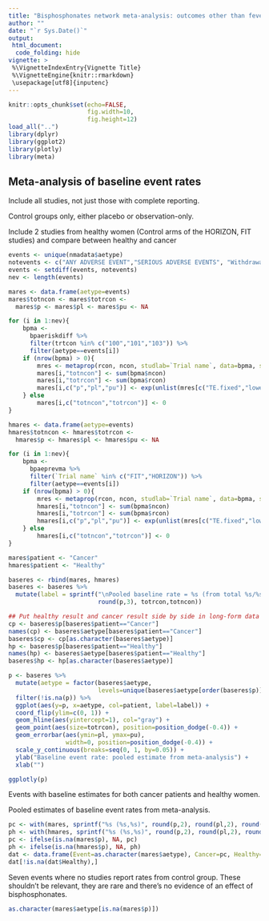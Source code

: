 ```yaml
---
title: "Bisphosphonates network meta-analysis: outcomes other than fever"
author: ""
date: "`r Sys.Date()`"
output:
 html_document:
  code_folding: hide
vignette: >
 %\VignetteIndexEntry{Vignette Title}
 %\VignetteEngine{knitr::rmarkdown}
 \usepackage[utf8]{inputenc}
---
```


```r
knitr::opts_chunk$set(echo=FALSE,
                      fig.width=10,
                      fig.height=12)
load_all("..")
library(dplyr)
library(ggplot2)
library(plotly)
library(meta)

```

## Meta-analysis of baseline event rates

Include all studies, not just those with complete reporting. 

Control groups only, either placebo or observation-only. 

Include 2 studies from healthy women (Control arms of the HORIZON, FIT studies) and compare between healthy and cancer 

```r

events <- unique(nmadata$aetype)
notevents <- c("ANY ADVERSE EVENT","SERIOUS ADVERSE EVENTS", "Withdrawals because of AEs")
events <- setdiff(events, notevents)
nev <- length(events)

mares <- data.frame(aetype=events)
mares$totncon <- mares$totrcon <-
  mares$p <- mares$pl <- mares$pu <- NA

for (i in 1:nev){ 
    bpma <-
      bpaeriskdiff %>%
      filter(trtcon %in% c("100","101","103")) %>%
      filter(aetype==events[i])
    if (nrow(bpma) > 0){
        mres <- metaprop(rcon, ncon, studlab=`Trial name`, data=bpma, sm="PLN")
        mares[i,"totncon"] <- sum(bpma$ncon) 
        mares[i,"totrcon"] <- sum(bpma$rcon)
        mares[i,c("p","pl","pu")] <- exp(unlist(mres[c("TE.fixed","lower.fixed","upper.fixed")]))
    } else
        mares[i,c("totncon","totrcon")] <- 0
}

hmares <- data.frame(aetype=events)
hmares$totncon <- hmares$totrcon <-
  hmares$p <- hmares$pl <- hmares$pu <- NA

for (i in 1:nev){ 
    bpma <-
      bpaeprevma %>%
      filter(`Trial name` %in% c("FIT","HORIZON")) %>% 
      filter(aetype==events[i])
    if (nrow(bpma) > 0){
        mres <- metaprop(rcon, ncon, studlab=`Trial name`, data=bpma, sm="PLN")
        hmares[i,"totncon"] <- sum(bpma$ncon) 
        hmares[i,"totrcon"] <- sum(bpma$rcon)
        hmares[i,c("p","pl","pu")] <- exp(unlist(mres[c("TE.fixed","lower.fixed","upper.fixed")]))
    } else
        hmares[i,c("totncon","totrcon")] <- 0
}

mares$patient <- "Cancer"
hmares$patient <- "Healthy"

baseres <- rbind(mares, hmares)
baseres <- baseres %>%
  mutate(label = sprintf("\nPooled baseline rate = %s (from total %s/%s)\n",
                         round(p,3), totrcon,totncon))

## Put healthy result and cancer result side by side in long-form data
cp <- baseres$p[baseres$patient=="Cancer"]
names(cp) <- baseres$aetype[baseres$patient=="Cancer"]
baseres$cp <- cp[as.character(baseres$aetype)]
hp <- baseres$p[baseres$patient=="Healthy"]
names(hp) <- baseres$aetype[baseres$patient=="Healthy"]
baseres$hp <- hp[as.character(baseres$aetype)]

p <- baseres %>%
  mutate(aetype = factor(baseres$aetype,
                         levels=unique(baseres$aetype[order(baseres$p)]))) %>%
  filter(!is.na(p)) %>% 
  ggplot(aes(y=p, x=aetype, col=patient, label=label)) + 
  coord_flip(ylim=c(0, 1)) +
  geom_hline(aes(yintercept=1), col="gray") + 
  geom_point(aes(size=totrcon), position=position_dodge(-0.4)) +
  geom_errorbar(aes(ymin=pl, ymax=pu),
                width=0, position=position_dodge(-0.4)) +
  scale_y_continuous(breaks=seq(0, 1, by=0.05)) +
  ylab("Baseline event rate: pooled estimate from meta-analysis") +
  xlab("") 

ggplotly(p)

```

Events with baseline estimates for both cancer patients and healthy women.

Pooled estimates of baseline event rates from meta-analysis. 

```r

pc <- with(mares, sprintf("%s (%s,%s)", round(p,2), round(pl,2), round(pu,2)))
ph <- with(hmares, sprintf("%s (%s,%s)", round(p,2), round(pl,2), round(pu,2)))
pc <- ifelse(is.na(mares$p), NA, pc)
ph <- ifelse(is.na(hmares$p), NA, ph)
dat <- data.frame(Event=as.character(mares$aetype), Cancer=pc, Healthy=ph) 
dat[!is.na(dat$Healthy),]

```


Seven events where no studies report rates from control group.  These shouldn't be relevant, they are rare and there's no evidence of an effect of bisphosphonates. 

```r
as.character(mares$aetype[is.na(mares$p)])
```

